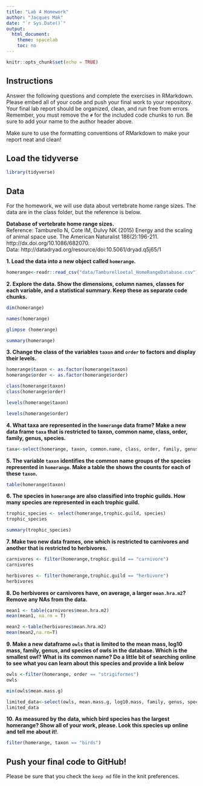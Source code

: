 ```yaml
---
title: "Lab 4 Homework"
author: "Jacques Mak"
date: "`r Sys.Date()`"
output:
  html_document:
    theme: spacelab
    toc: no
---
```


```r
knitr::opts_chunk$set(echo = TRUE)
```

## Instructions
Answer the following questions and complete the exercises in RMarkdown. Please embed all of your code and push your final work to your repository. Your final lab report should be organized, clean, and run free from errors. Remember, you must remove the `#` for the included code chunks to run. Be sure to add your name to the author header above.  

Make sure to use the formatting conventions of RMarkdown to make your report neat and clean!  

## Load the tidyverse
```r
library(tidyverse)
```

## Data
For the homework, we will use data about vertebrate home range sizes. The data are in the class folder, but the reference is below.  

**Database of vertebrate home range sizes.**  
Reference: Tamburello N, Cote IM, Dulvy NK (2015) Energy and the scaling of animal space use. The American Naturalist 186(2):196-211. http://dx.doi.org/10.1086/682070.  
Data: http://datadryad.org/resource/doi:10.5061/dryad.q5j65/1  

**1. Load the data into a new object called `homerange`.**
```r
homerange<-readr::read_csv("data/Tamburelloetal_HomeRangeDatabase.csv") 

```

**2. Explore the data. Show the dimensions, column names, classes for each variable, and a statistical summary. Keep these as separate code chunks.**  
```r
dim(homerange)

```


```r
names(homerange)
```
```r
glimpse (homerange)
```

```r
summary(homerange)
```

**3. Change the class of the variables `taxon` and `order` to factors and display their levels.**  
```r
homerange$taxon <- as.factor(homerange$taxon)
homerange$order <- as.factor(homerange$order)
```
```r
class(homerange$taxon)
class(homerange$order)
```
```r
levels(homerange$taxon)
```
```r
levels(homerange$order)
```


**4. What taxa are represented in the `homerange` data frame? Make a new data frame `taxa` that is restricted to taxon, common name, class, order, family, genus, species.**  
```r

taxa<-select(homerange, taxon, common.name, class, order, family, genus, species)
```

**5. The variable `taxon` identifies the common name groups of the species represented in `homerange`. Make a table the shows the counts for each of these `taxon`.**  
```r
table(homerange$taxon)
```

**6. The species in `homerange` are also classified into trophic guilds. How many species are represented in each trophic guild.**  
```r
trophic_species <- select(homerange,trophic.guild, species)
trophic_species 
```
```r
summary(trophic_species)
```

**7. Make two new data frames, one which is restricted to carnivores and another that is restricted to herbivores.**  
```r
carnivores <- filter(homerange,trophic.guild == "carnivore")
carnivores
```

```r
herbivores <- filter(homerange,trophic.guild == "herbivore")
herbivores
```

**8. Do herbivores or carnivores have, on average, a larger `mean.hra.m2`? Remove any NAs from the data.**  
```r

mean1 <- table(carnivores$mean.hra.m2)
mean(mean1, na.rm = T)
```

```r
mean2 <-table(herbivores$mean.hra.m2)
mean(mean2,na.rm=T)
```

**9. Make a new dataframe `owls` that is limited to the mean mass, log10 mass, family, genus, and species of owls in the database. Which is the smallest owl? What is its common name? Do a little bit of searching online to see what you can learn about this species and provide a link below** 

```r

owls <-filter(homerange, order == "strigiformes")
owls

```
```r
min(owls$mean.mass.g)
```

```r
limited_data<-select(owls, mean.mass.g, log10.mass, family, genus, species)
limited_data

```


**10. As measured by the data, which bird species has the largest homerange? Show all of your work, please. Look this species up online and tell me about it!**.  

```r
filter(homerange, taxon == "birds")
```

## Push your final code to GitHub!
Please be sure that you check the `keep md` file in the knit preferences.   
